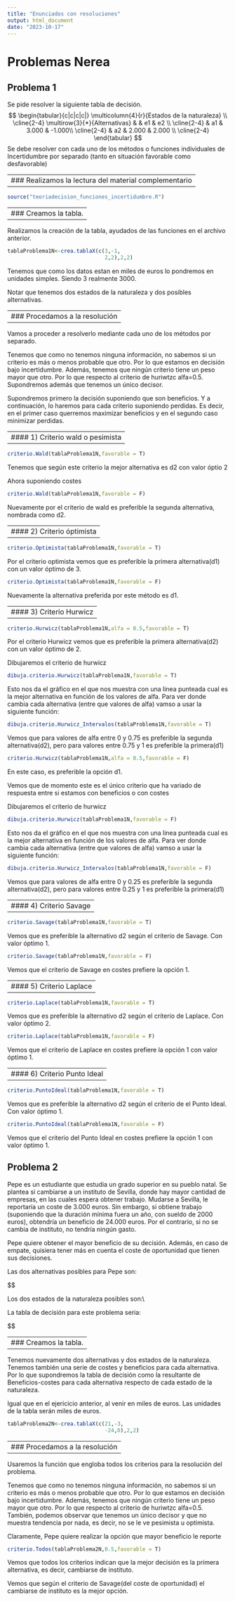 ```yaml
---
title: "Enunciados con resoluciones"
output: html_document
date: "2023-10-17"
---
```


# Problemas Nerea

## Problema 1

Se pide resolver la siguiente tabla de decisión.
$$
\begin{tabular}{c|c|c|c|}
\multicolumn{4}{r}{Estados de la naturaleza} \\
\cline{2-4}
\multirow{3}{*}{Alternativas} & & e1 & e2 \\
\cline{2-4}
 & a1 & 3.000 & -1.000\\
\cline{2-4}
 & a2 & 2.000 & 2.000 \\
\cline{2-4}
\end{tabular}
$$
Se debe resolver con cada uno de los métodos o funciones individuales de Incertidumbre por separado (tanto en situación favorable como desfavorable)

------------------------------------------------------------------------
### Realizamos la lectura del material complementario
------------------------------------------------------------------------

```r
source("teoriadecision_funciones_incertidumbre.R")
```


------------------------------------------------------------------------
### Creamos la tabla.
------------------------------------------------------------------------

Realizamos la creación de la tabla, ayudados de las funciones en el archivo anterior.


```r
tablaProblema1N<-crea.tablaX(c(3,-1,
                               2,2),2,2)
```



Tenemos que como los datos estan en miles de euros lo pondremos en unidades simples. Siendo 3 realmente 3000.

Notar que tenemos dos estados de la naturaleza y dos posibles alternativas.

------------------------------------------------------------------------
### Procedamos a la resolución
------------------------------------------------------------------------

Vamos a proceder a resolverlo mediante cada uno de los métodos por separado.

Tenemos que como no tenemos ninguna información, no sabemos si un criterio es más o menos probable que otro. Por lo que estamos en decisión bajo incertidumbre. Además, tenemos que ningún criterio tiene un peso mayor que otro. Por lo que respecto al criterio de huriwtzc alfa=0.5.
Supondremos además que tenemos un único decisor.

Supondremos primero la decisión suponiendo que son beneficios. Y a continuación, lo haremos para cada criterio suponiendo perdidas. Es decir, en el primer caso querremos maximizar beneficios y en el segundo caso minimizar perdidas.

------------------------------
#### 1) Criterio wald o pesimista
------------------------------

```r
criterio.Wald(tablaProblema1N,favorable = T)
```


Tenemos que según este criterio la mejor alternativa es d2 con valor óptio 2

Ahora suponiendo costes

```r
criterio.Wald(tablaProblema1N,favorable = F)
```

Nuevamente por el criterio de wald es preferible la segunda alternativa, nombrada como d2.

-----------------------
#### 2) Criterio óptimista
-----------------------


```r
criterio.Optimista(tablaProblema1N,favorable = T)
```


Por el criterio optimista vemos que es preferible la primera alternativa(d1) con un valor óptimo de 3.


```r
criterio.Optimista(tablaProblema1N,favorable = F)
```


Nuevamente la alternativa preferida por este método es d1.

-----------------------
#### 3) Criterio Hurwicz
-----------------------

```r
criterio.Hurwicz(tablaProblema1N,alfa = 0.5,favorable = T)
```

Por el criterio Hurwicz vemos que es preferible la primera alternativa(d2) con un valor óptimo de 2.

Dibujaremos el criterio de hurwicz


```r
dibuja.criterio.Hurwicz(tablaProblema1N,favorable = T)
```

Esto nos da el gráfico en el que nos muestra con una linea punteada cual es la mejor alternativa en función de los valores de alfa. Para ver donde cambia cada alternativa (entre que valores de alfa) vamso a usar la siguiente función:


```r
dibuja.criterio.Hurwicz_Intervalos(tablaProblema1N,favorable = T)
```


Vemos que para valores de alfa entre 0 y 0.75 es preferible la segunda alternativa(d2), pero para valores entre 0.75 y 1 es preferible la primera(d1)

```r
criterio.Hurwicz(tablaProblema1N,alfa = 0.5,favorable = F)
```


En este caso, es preferible la opción d1. 

Vemos que de momento este es el único criterio que ha variado de respuesta entre si estamos con beneficios o con costes


Dibujaremos el criterio de hurwicz

```r
dibuja.criterio.Hurwicz(tablaProblema1N,favorable = F)
```


Esto nos da el gráfico en el que nos muestra con una linea punteada cual es la mejor alternativa en función de los valores de alfa. Para ver donde cambia cada alternativa (entre que valores de alfa) vamso a usar la siguiente función:


```r
dibuja.criterio.Hurwicz_Intervalos(tablaProblema1N,favorable = F)
```


Vemos que para valores de alfa entre 0 y 0.25 es preferible la segunda alternativa(d2), pero para valores entre 0.25 y 1 es preferible la primera(d1)

-----------------------
#### 4) Criterio Savage
-----------------------

```r
criterio.Savage(tablaProblema1N,favorable = T)
```

Vemos que es preferible la alternativo d2 según el criterio de Savage. Con valor óptimo 1.


```r
criterio.Savage(tablaProblema1N,favorable = F)
```

Vemos que el criterio de Savage en costes prefiere la opción 1.

-----------------------
#### 5) Criterio Laplace
-----------------------


```r
criterio.Laplace(tablaProblema1N,favorable = T)
```


Vemos que es preferible la alternativo d2 según el criterio de Laplace. Con valor óptimo 2.


```r
criterio.Laplace(tablaProblema1N,favorable = F)
```


Vemos que el criterio de Laplace en costes prefiere la opción 1 con valor óptimo 1.


-------------------------
#### 6) Criterio Punto Ideal
-------------------------


```r
criterio.PuntoIdeal(tablaProblema1N,favorable = T)
```

Vemos que es preferible la alternativo d2 según el criterio de el Punto Ideal. Con valor óptimo 1.


```r
criterio.PuntoIdeal(tablaProblema1N,favorable = F)
```


Vemos que el criterio del Punto Ideal en costes prefiere la opción 1 con valor óptimo 1.




## Problema 2

Pepe es un estudiante que estudia un grado superior en su pueblo natal. Se plantea si cambiarse a un instituto de Sevilla, donde hay mayor cantidad de empresas, en las cuales espera obtener trabajo. Mudarse a Sevilla, le reportaría un coste de 3.000 euros. Sin embargo, si obtiene trabajo (suponiendo que la duración mínima fuera un año, con sueldo de 2000 euros), obtendría un beneficio de 24.000 euros.
Por el contrario, si no se cambia de instituto, no tendría ningún gasto.

Pepe quiere obtener el mayor beneficio de su decisión. Además, en caso de empate, quisiera tener más en cuenta el coste de oportunidad que tienen sus decisiones.

Las dos alternativas posibles para Pepe son:


$$
\begin{itemize}

\item a1= Realizar un cambio de instituto
\item a2= Quedarse en el instituto en el que esta

\end{itemize}


Los dos estados de la naturaleza posibles son:\\

\begin{itemize}

\item a1= Ser contratado
\item a2= No ser contratado

\end{itemize}

La tabla de decisión para este problema seria:

\begin{tabular}{c|c|c|c|}
\multicolumn{4}{r}{Estados de la naturaleza} \\
\cline{2-4}
\multirow{3}{*}{Alternativas} & & Le contraten & No le contraten \\
\cline{2-4}
 & Cambiarse & 21.000 & -3.000\\
\cline{2-4}
 & No cambiarse & -24.000 & 0 \\
\cline{2-4}
\end{tabular}
$$

------------------------------------------------------------------------
### Creamos la tabla.
------------------------------------------------------------------------

Tenemos nuevamente dos alternativas y dos estados de la naturaleza.
Tenemos también una serie de costes y beneficios para cada alternativa. Por lo que supondremos la tabla de decisión como la resultante de Beneficios-costes para cada alternativa respecto de cada estado de la naturaleza.

Igual que en el ejericicio anterior, al venir en miles de euros. Las unidades de la tabla serán miles de euros.


```r
tablaProblema2N<-crea.tablaX(c(21,-3,
                               -24,0),2,2)
```


------------------------------------------------------------------------
### Procedamos a la resolución
------------------------------------------------------------------------

Usaremos la función que engloba todos los criterios para la resolución del problema.

Tenemos que como no tenemos ninguna información, no sabemos si un criterio es más o menos probable que otro. Por lo que estamos en decisión bajo incertidumbre. Además, tenemos que ningún criterio tiene un peso mayor que otro. Por lo que respecto al criterio de huriwtzc alfa=0.5.
También, podemos observar que tenemos un único decisor y que no muestra tendencia por nada, es decir, no se le ve pesimista u optimista.

Claramente, Pepe quiere realizar la opción que mayor beneficio le reporte

```r
criterio.Todos(tablaProblema2N,0.5,favorable = T)
```



Vemos que todos los criterios indican que la mejor decisión es la primera alternativa, es decir, cambiarse de instituto.

Vemos que según el criterio de Savage(del coste de oportunidad) el cambiarse de instituto es la mejor opción.



